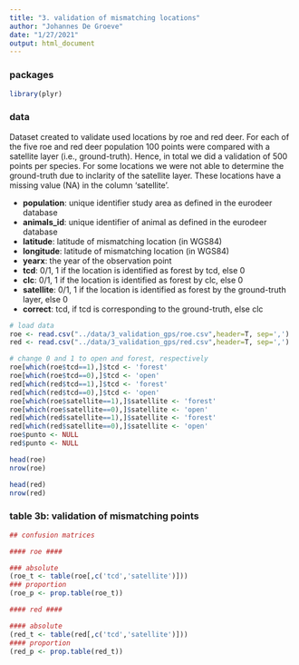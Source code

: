 ```yaml
---
title: "3. validation of mismatching locations"
author: "Johannes De Groeve"
date: "1/27/2021"
output: html_document
---
```


### packages 

```r
library(plyr)
```

### data

Dataset created to validate used locations by roe and red deer. For each of the five roe and red deer population 100 points were compared with a satellite layer (i.e., ground-truth). Hence, in total we did a validation of 500 points per species. For some locations we were not able to determine the ground-truth due to inclarity of the satellite layer. These locations have a missing value (NA) in the column 'satellite'.

* **population**: unique identifier study area as defined in the eurodeer database 
* **animals_id**: unique identifier of animal as defined in the eurodeer database 
* **latitude**: latitude of mismatching location (in WGS84) 
* **longitude**: latitude of mismatching location (in WGS84) 
* **yearx**: the year of the observation point 
* **tcd**: 0/1, 1 if the location is identified as forest by tcd, else 0
* **clc**: 0/1, 1 if the location is identified as forest by clc, else 0
* **satellite**: 0/1, 1 if the location is identified as forest by the ground-truth layer, else 0
* **correct**: tcd, if tcd is corresponding to the ground-truth, else clc

```r
# load data 
roe <- read.csv("../data/3_validation_gps/roe.csv",header=T, sep=',') 
red <- read.csv("../data/3_validation_gps/red.csv",header=T, sep=',')

# change 0 and 1 to open and forest, respectively  
roe[which(roe$tcd==1),]$tcd <- 'forest'
roe[which(roe$tcd==0),]$tcd <- 'open'
red[which(red$tcd==1),]$tcd <- 'forest'
red[which(red$tcd==0),]$tcd <- 'open'
roe[which(roe$satellite==1),]$satellite <- 'forest'
roe[which(roe$satellite==0),]$satellite <- 'open'
red[which(red$satellite==1),]$satellite <- 'forest'
red[which(red$satellite==0),]$satellite <- 'open'
roe$punto <- NULL
red$punto <- NULL

head(roe)
nrow(roe)

head(red)
nrow(red)
```

### table 3b: validation of mismatching points 

```r
## confusion matrices 

#### roe ####

### absolute 
(roe_t <- table(roe[,c('tcd','satellite')]))
### proportion
(roe_p <- prop.table(roe_t))

#### red ####

#### absolute 
(red_t <- table(red[,c('tcd','satellite')]))
#### proportion 
(red_p <- prop.table(red_t))
```


